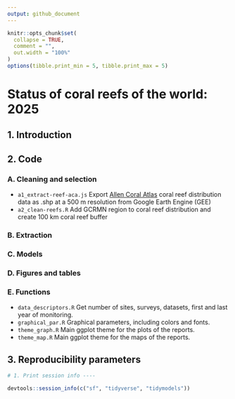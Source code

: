 ```yaml
---
output: github_document
---
```


<!-- README.md is generated from README.Rmd. Please edit that file -->

```r
knitr::opts_chunk$set(
  collapse = TRUE,
  comment = "",
  out.width = "100%"
)
options(tibble.print_min = 5, tibble.print_max = 5)
```

# **Status of coral reefs of the world: 2025**


## 1. Introduction

## 2. Code

### A. Cleaning and selection

* `a1_extract-reef-aca.js` Export [Allen Coral Atlas](https://developers.google.com/earth-engine/datasets/catalog/ACA_reef_habitat_v2_0) coral reef distribution data as .shp at a 500 m resolution from Google Earth Engine (GEE)
* `a2_clean-reefs.R` Add GCRMN region to coral reef distribution and create 100 km coral reef buffer

### B. Extraction

### C. Models

### D. Figures and tables

### E. Functions

* `data_descriptors.R` Get number of sites, surveys, datasets, first and last year of monitoring.
* `graphical_par.R` Graphical parameters, including colors and fonts.
* `theme_graph.R` Main ggplot theme for the plots of the reports.
* `theme_map.R` Main ggplot theme for the maps of the reports.

## 3. Reproducibility parameters

```r

# 1. Print session info ----

devtools::session_info(c("sf", "tidyverse", "tidymodels"))

```
